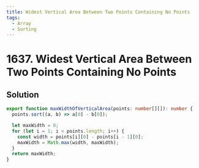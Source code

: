 ```yaml
---
title: Widest Vertical Area Between Two Points Containing No Points
tags:
  - Array
  - Sorting
---
```


# 1637. Widest Vertical Area Between Two Points Containing No Points

<Badges>
  <LevelBadge level="medium" />
  <TopicBadge name="Array" slug="array" />
  <TopicBadge name="Sorting" slug="sorting" />
</Badges>

## Solution

```typescript filename="solution.ts" copy
export function maxWidthOfVerticalArea(points: number[][]): number {
  points.sort((a, b) => a[0] - b[0]);

  let maxWidth = 0;
  for (let i = 1; i < points.length; i++) {
    const width = points[i][0] - points[i - 1][0];
    maxWidth = Math.max(width, maxWidth);
  }
  return maxWidth;
}
```

<ProblemLink
  codingSite="leetcode"
  href="https://leetcode.com/problems/widest-vertical-area-between-two-points-containing-no-points"
  title="Widest Vertical Area Between Two Points Containing No Points"
/>
